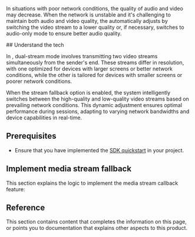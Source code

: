 
In situations with poor network conditions, the quality of audio and video may decrease. When the network is unstable and it's challenging to maintain both audio and video quality, the <Vg k="VSDK"/> automatically adjusts by switching the video stream to a lower quality or, if necessary, switches to audio-only mode to ensure better audio quality.

<PlatformWrapper platform="web">
## Understand the tech

In <Vpd k="PRODUCT"/>, dual-stream mode involves transmitting two video streams simultaneously from the sender's end. These streams differ in resolution, with one optimized for devices with larger screens or better network conditions, while the other is tailored for devices with smaller screens or poorer network conditions.

When the stream fallback option is enabled, the system intelligently switches between the high-quality and low-quality video streams based on prevailing network conditions. This dynamic adjustment ensures optimal performance during <Vpd k="PRODUCT"/> sessions, adapting to varying network bandwidths and device capabilities in real-time.

## Prerequisites

- Ensure that you have implemented the [SDK quickstart](../get-started/get-started-sdk) in your project.

## Implement media stream fallback

This section explains the logic to implement the media stream callback feature:

<ProjectImplement/>

## Reference

This section contains content that completes the information on this page, or points you to documentation that explains other aspects to this product.

<Reference/>

</PlatformWrapper>

<PlatformWrapper notAllowed="web">
<NotAvailable />
</PlatformWrapper>